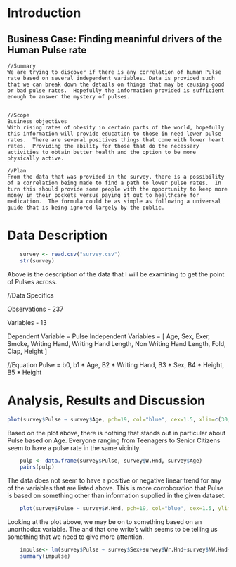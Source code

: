 # Introduction
##	Business Case: Finding meaninful drivers of the Human Pulse rate

	//Summary
	We are trying to discover if there is any correlation of human Pulse rate based on several independent variables. Data is provided such that we can break down the details on things that may be causing good or bad pulse rates.  Hopefully the information provided is sufficient enough to answer the mystery of pulses.


	//Scope
	Business objectives
	With rising rates of obesity in certain parts of the world, hopefully this information will provide education to those in need lower pulse rates.  There are several positives things that come with lower heart rates.  Providing the ability for those that do the necessary activities to obtain better health and the option to be more physically active.

	//Plan
	From the data that was provided in the survey, there is a possibility of a correlation being made to find a path to lower pulse rates.  In turn this should provide some people with the opportunity to keep more money in their pockets versus paying it out to healthcare for medication.  The formula could be as simple as following a universal guide that is being ignored largely by the public.


# Data Description

```r
	survey <- read.csv("survey.csv")
	str(survey)
```
Above is the description of the data that I will be examining to get the point of Pulses across.

//Data Specifics

Observations - 237

Variables    - 13

Dependent Variable = Pulse
Independent Variables = [ Age, Sex, Exer, Smoke, Writing Hand, Writing Hand Length, Non Writing Hand Length, Fold, Clap, Height ]

//Equation
Pulse = b0, b1 * Age, B2 * Writing Hand, B3 * Sex, B4 * Height, B5 * Height


# Analysis, Results and Discussion
```r
plot(survey$Pulse ~ survey$Age, pch=19, col="blue", cex=1.5, xlim=c(30,100), ylim=c(0,100), xlab="Age - x", ylab="Pulse (bpm)- y", frame.plot = FALSE)
```

Based on the plot above, there is nothing that stands out in particular about Pulse based on Age.  Everyone ranging from Teenagers to Senior Citizens seem to have a pulse rate in the same vicinity.

```r
	pulp <- data.frame(survey$Pulse, survey$W.Hnd, survey$Age)
	pairs(pulp)
```

The data does not seem to have a positive or negative linear trend for any of the variables that are listed above.  This is more corroboration that Pulse is based on something other than information supplied in the given dataset.

```r
	plot(survey$Pulse ~ survey$W.Hnd, pch=19, col="blue", cex=1.5, ylim=c(0,100), xlab="Writing Hand - x", ylab="Pulse - y", frame.plot = FALSE)

```

Looking at the plot above, we may be on to something based on an unorthodox variable.  The and that one write's with seems to be telling us something that we need to give more attention.

```r
	impulse<- lm(survey$Pulse ~ survey$Sex+survey$Wr.Hnd+survey$NW.Hnd+survey$W.Hnd+survey$Fold+survey$Clap+survey$Exer+survey$Smoke+survey$Height+survey$M.I+survey$Age)
	summary(impulse)
```
